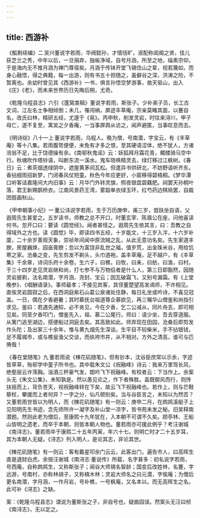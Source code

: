 ```yaml
---
---
---
```

title: 西游补
---



 《觚剩续编》二 吴兴董说字若雨，华阀懿孙，才情恬旷，淑配称闺阁之贤，佳儿获芝兰之秀，中年以后，一旦捐弃，独皈净域，自号月涵，所至之地，缁素宗仰，于是海内无不推月涵为禅门尊宿矣。月涵于传钵开堂飞锡住山之辈，视若蔑如，而身心融悟，得之典籍，每一出游，则有书五十担随之，虽僻谷之深，洪涛之险，不暂离也。余幼时曾见其《西游补》一书，俱言孙悟空梦游事，凿天驱山，出入《庄》《老》，而未来世界历日先晦后朔，尤奇。

 《乾隆乌程县志》六引《蓬窝类稿》董说字若雨，斯张子。少补弟子员，长工古文词，江左名士争相倾倒；未几，罹闯祸，屏迹丰草庵，宗亲莫睹其面，以蹇自名，改氏曰林，精研五经，尤邃于《易》。丙申秋，削发灵岩，时往来浔川，甲子母亡，遂不复至，寓吴之夕香庵，一当事屏舆从访之，闻声避匿，当事叹息而去。

 《明诗综》八十一上 董说字若雨，乌程人。晚为僧，号南潜，字宝云，有《丰草庵》等十八集。若雨腹笥便便，未免有才多之恨，至其硬语涩体，绝不犹人，方诸涪翁不足，比于饶德操有余。《南邨秋鬼谣》云：妖狐拜月霜花青，髑髅骑马空中行。秋魂吹作塔铃语，叫断东流一溪水。鬼车晓唤精灵去，绿灯移过江枫树。《春日》云：煮茶烟透绿阴中，遮屋黄茅间瓦松。但遣异书供研北，不妨野语听齐东。香拈细雨招新梦，门闭春风仗短童。秋色今年应更好，小窗移得碧梧桐。《梦华潭口听客话嘉隆间大内旧事》云：月华门外转灵旗，照夜银盘碧藕肥。祠罢天孙桐叶落，君王新赐鹊桥衣。江南风景药王湾，雾縠单衣绿玉环，红芍药边棋局罢，自裁团扇画秋山。

 《甲申朝事小纪》一 董公讳说字若雨，生于万历庚申，甫三岁，尝趺坐自语，父遐周先生甚爱之。五岁读书，师教之总不开口，时董玄宰、陈眉公在座，问他喜读何书。忽开口曰：要读《圆觉经》。闻者甚怪之。遐周先生依其言，曰：吾教之自得域外之方也。读《圆觉》毕，即读四书五经，十岁能文，十三岁入泮，十六岁补廩，二十余岁善观天象，崇祯年间闻中原流贼之乱，从此无意功名矣。先生家道丰腴，房屋巍焕，园亩膏腴；忽以为富饶非乱世之福，值岁荒，出金珠米谷，用给饥寒之家。沧桑之变，先生剪发不剃头，头巾道袍，盖丰草庵，足不越户，有《丰草集》千余章，诗词乐府十余卷。生六子，曰樵，曰牧，曰耒，曰舫，曰渔，曰村。于三十四岁走见灵岩继和尚，打七参不与万物侣者是什么人，第三日即豁然，因随灵岩披剃，法名南潜，字月涵、尧封、宝云；因瓦破霜飞，又别号漏霜。有《上堂晚参》、《唱酬语录》。事师最孝；不接见宾客，其侄董楚望高发谒师，不许相见。直俟灵岩圆寂之后，在西洞庭紫石山葛公泉诸处住静，每日礼坐或吟诗，不喜见冠盖。一日，偶在夕香避暑；其时慕抚台祖道尊企慕欲见，再三嘱华山僧鉴和尚指引求见。鉴曰：若遇先通知，必不肯见，今在夕香，乞二公减从，同片舟去，即可相见矣。同至夕香叩门，僧鉴先入，祖、慕二公尾行。师曰：请少坐，吾去穿道服。从篱门逃至湖边，搭便船过洞庭去矣。其高致如此。师弃现在田园，沧桑后即剪发作头陀；及出家三十余年，惟与黄九烟先生深谈。生平目不较柴米，手不拈银钱，足不履城市，或与樵叟渔父交谈，而纨袴市井，从不相对。方外之清高，谁可与匹俦哉！

 《春在堂随笔》九 董若雨说《楝花矶随笔》，但有钞本，沈谷臣庶常以示余，字迹皆草草，殆邨学中童子所书也。其中载朱文公《祝融峰》诗云：我来万里驾长风，绝壑层云许荡胸。浊酒三杯豪气发，朗吟飞下祝融峰。有校者云：下当作上。余案头无《朱文公集》，未知孰是。然以愚见论之，作下者殊胜。盖既御风而行，则抟扶摇而上，背负苍天，视祝融峰转在下矣，故云飞下祝融峰也。若作上，则与芒鞋藜杖，攀援而上者何异？一字之分，仙凡顿别矣。当与谷臣言之，未知以为然否？又董若雨世皆以为明人，而《楝花矶随笔》有一则云：庚申二月，在鹧鸪溪艇子上见阳明先生书迹，念先师所许一凝字及补山堂一凉字，皆书苑未发之秘。旧吴释南潜题。然则此老为僧后，至康熙十九年犹在，入本朝不可谓不久矣。顾亭林、王船山皆明之遗老，而卒于本朝，则皆本朝人物也。董若雨亦可援此例乎？考汪谢城《南浔志》，董若雨卒于康熙二十五年丙寅，年六十七。则明亡时才二十五岁耳，其为本朝人无疑。《浔志》列入明人，是论其志，非论其世。

《楝花矶随笔》有一则云：客有戴星叩余门云云，此客出门，遍告市人，曰高晖生直是退财白虎。余按汪谢城《南浔志·董说传》所载，名字甚多：初名说字若雨，号西庵，自称鹧鸪生，又称斯张子；闻谷大师锡名智龄；国变后改姓林，名蹇，字远游，号南村，亦称林胡子，又称槁木林；灵岩大师名之曰元潜，字俟庵；为僧后更名南潜，字月涵，一作月岩，号补樵，一号枫庵，又名本以。而无高晖生之名。此可补《浔志》之缺。

案：《乾隆乌程县志》谓说为董斯张之子，非自号也，疑曲园误。然案头无汪曰桢《南浔志》，无以定之。